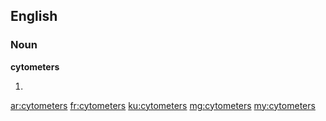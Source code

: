 ==English==

===Noun===
'''cytometers'''

# {{plural of|cytometer}}

[[ar:cytometers]]
[[fr:cytometers]]
[[ku:cytometers]]
[[mg:cytometers]]
[[my:cytometers]]